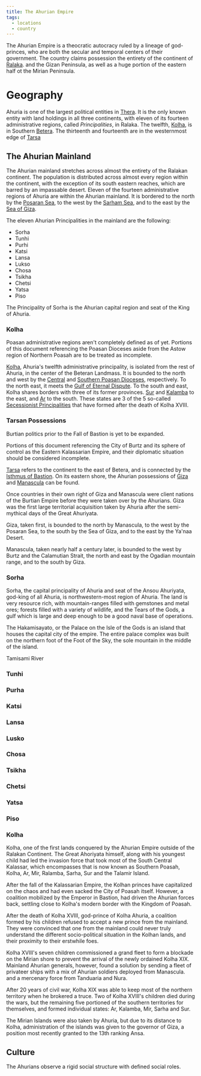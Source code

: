 ```yaml
---
title: The Ahurian Empire
tags:
  - locations
  - country
---
```



The Ahurian Empire is a theocratic autocracy ruled by a lineage of god-princes,
who are both the secular and temporal centers of their government. The country
claims possession the entirety of the continent of [Ralaka](./ralaka/index.mdx).
and the Gizan Peninsula, as well as a huge portion of the eastern half ot the
Mirian Peninsula.

# Geography

Ahuria is one of the largest political entities in [Thera](./thera.mdx). It is
the only known entity with land holdings in all three continents, with eleven of
its fourteen administrative regions, called *Principalities*, in Ralaka. The
twelfth, [Kolha](./kolha.mdx), is in Southern [Betera](./betera/index.mdx). The
thirteenth and fourteenth are in the westernmost edge of [Tarsa](./tarsa.mdx)

## The Ahurian Mainland

The Ahurian mainland stretches across almost the entirety of the Ralakan
continent. The population is distributed across almost every region within the
continent, with the exception of its south eastern reaches, which are barred by
an impassable desert. Eleven of the fourteen administrative regions of Ahuria
are within the Ahurian mainland. It is bordered to the north by the
[Posaran Sea](./posaran-sea.mdx), to the west by the
[Sarham Sea](../location/sarham-sea.mdx), and to the east by the
[Sea of Giza](./sea_of_giza.mdx).

The eleven Ahurian Principalities in the mainland are the following:

* Sorha
* Tunhi
* Purhi
* Katsi
* Lansa
* Lukso
* Chosa
* Tsikha
* Chetsi
* Yatsa
* Piso

The Principality of Sorha is the Ahurian capital region and seat of the King of
Ahuria.

### Kolha

<Card title="Warning">
  Poasan administrative regions aren't completely defined as of yet. Portions of
  this document referencing the Poasan Dioceses aside from the Astow region of
  Northern Poasah are to be treated as incomplete.
</Card>

[Kolha](./kolha.mdx), Ahuria's twelfth administrative principality, is isolated
from the rest of Ahuria, in the center of the Beteran Landmass. It is bounded to
the north and west by the [Central](./central_poasan_diocese.mdx) and
[Southern Poasan Dioceses](./southern_poasan_diocese.mdx), respectively. To the
north east, it meets the
[Gulf of Eternal Dispute](./gulf_of_eternal_dispute.mdx). To the south and east,
Kolha shares borders with three of its former provinces. [Sur](./sur.mdx) and
[Kalamba](./kalamba.mdx) to the east, and [Ar](./ar.mdx) to the south. These
states are 3 of the 5 so-called
[Secessionist Principalities](../misc/secessionist-principalities.mdx) that have
formed after the death of Kolha XVIII.

### Tarsan Possessions

<Card title="Warning">
  Burtian politics prior to the Fall of Bastion is
  yet to be expanded.

  Portions of this document referencing the City of Burtz and its sphere of
  control as the Eastern Kalassarian Empire, and their diplomatic situation should
  be considered incomplete.
</Card>

[Tarsa](./tarsa.mdx) refers to the continent to the east of Betera, and is
connected by the [Isthmus of Bastion](./isthmus-of-bastion.mdx). On its eastern
shore, the Ahurian possessions of [Giza](./giza.mdx) and
[Manascula](./manascula.mdx) can be found.

Once countries in their own right of Giza and Manascula were client nations of
the Burtian Empire before they were taken over by the Ahurians. Giza was the
first large territorial acquisition taken by Ahuria after the semi-mythical days
of the Great Ahuriyata.

Giza, taken first, is bounded to the north by Manascula, to the west by the
Posaran Sea, to the south by the Sea of Giza, and to the east by the Ya'naa
Desert.

Manascula, taken nearly half a century later, is bounded to the west by Burtz
and the Calamutian Strait, the north and east by the Ogadian mountain range, and
to the south by Giza.

### Sorha

Sorha, the capital principality of Ahuria and seat of the Ansou Ahuriyata,
god-king of all Ahuria, is northwestern-most region of Ahuria. The land is very
resource rich, with mountain-ranges filled with gemstones and metal ores;
forests filled with a variety of wildlife, and the Tears of the Gods, a gulf
which is large and deep enough to be a good naval base of operations.

The Hakamisayato, or the Palace on the Isle of the Gods is an island that houses
the capital city of the empire. The entire palace complex was built on the
northern foot of the Foot of the Sky, the sole mountain in the middle of the
island.

Tamisami River

### Tunhi

### Purha

### Katsi

### Lansa

### Lusko

### Chosa

### Tsikha

### Chetsi

### Yatsa

### Piso

### Kolha

Kolha, one of the first lands conquered by the Ahurian Empire outside of the
Ralakan Continent. The Great Ahoriyata himself, along with his youngest child
had led the invasion force that took most of the South Central Kalassar, which
encompasses that is now known as Southern Poasah, Kolha, Ar, Mir, Ralamba,
Sarha, Sur and the Talamir Island.

After the fall of the Kalassarian Empire, the Kolhan princes have capitalized on
the chaos and had even sacked the City of Poasah itself. However, a coalition
mobilized by the Emperor in Bastion, had driven the Ahurian forces back,
settling close to Kolha's modern border with the Kingdom of Poasah.

After the death of Kolha XVIII, god-prince of Kolha Ahuria, a coalition formed
by his children refused to accept a new prince from the mainland. They were
convinced that one from the mainland could never truly understand the different
socio-political situation in the Kolhan lands, and their proximity to their
erstwhile foes.

Kolha XVIII's seven children commissioned a grand fleet to form a blockade on
the Mirian shore to prevent the arrival of the newly ordained Kolha XIX.
Mainland Ahurian generals, however, found a solution by sending a fleet of
privateer ships with a mix of Ahurian soldiers deployed from Manascula. and a
mercenary force from Tanduaria and Nura.

After 20 years of civil war, Kolha XIX was able to keep most of the northern
territory when he brokered a truce. Two of Kolha XVIII's children died during
the wars, but the remaining five portioned of the southern territories for
themselves, and formed individual states: Ar, Kalamba, Mir, Sarha and Sur.

The Mirian Islands were also taken by Ahuria, but due to its distance to Kolha,
administration of the islands was given to the governor of Giza, a position most
recently granted to the 13th ranking Ansa.

## Culture

The Ahurians observe a rigid social structure with defined social roles.
